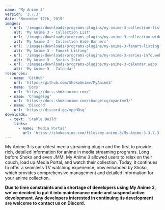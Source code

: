 ```yaml
---
name: 'My Anime 3'
version: '3.7.3'
date: 'November 17th, 2019'
images:
  - url: '/images/downloads/programs-plugins/my-anime-3-collection-list.webp'
    alt: 'My Anime 3 - Collection List'
  - url: '/images/downloads/programs-plugins/my-anime-3-collection-wide-banners.webp'
    alt: 'My Anime 3 - Collection Wide Banners'
  - url: '/images/downloads/programs-plugins/my-anime-3-fanart-listing.webp'
    alt: 'My Anime 3 - Fanart Listing'
  - url: '/images/downloads/programs-plugins/my-anime-3-series-info.webp'
    alt: 'My Anime 3 - Series Info'
  - url: '/images/downloads/programs-plugins/my-anime-3-calendar.webp'
    alt: 'My Anime 3 - Calendar'
resources:
  - name: 'GitHub'
    url: 'https://github.com/ShokoAnime/MyAnime3'
  - name: 'Docs'
    url: 'https://docs.shokoanime.com/'
  - name: 'Changelog'
    url: 'https://docs.shokoanime.com/changelog/myanime3/'
  - name: 'Discord'
    url: 'https://discord.gg/vpeHDsg'
downloads:
  - text: 'Stable Build'
    links:
      - name: 'Media Portal'
        url: 'https://shokoanime.com/files/my-anime-3/My-Anime-3-3.7.3.mpe1'
---
```


My Anime 3 is our oldest media streaming plugin and the first to provide rich, detailed information for anime in media
streaming programs. Long before Shoko and even JMM, My Anime 3 allowed users to relax on their couch, load up Media
Portal, and watch their collection. Today, it continues to offer a seamless TV watching experience, now enhanced by
Shoko, which provides comprehensive management and detailed information for your anime collection.

**Due to time constraints and a shortage of developers using My Anime 3, we’ve decided to put it into maintenance mode
and suspend active development. Any developers interested in continuing its development are welcome to contact us on
Discord.**






